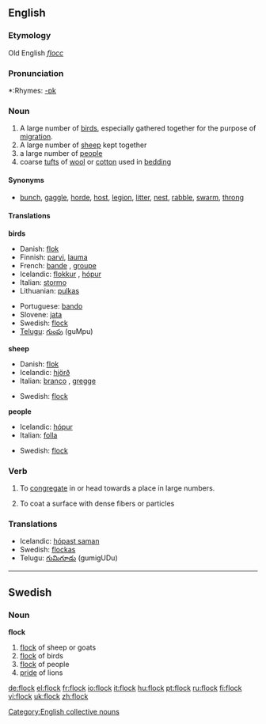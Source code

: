 ==English==
===Etymology===
Old English ''[[flocc]]''

===Pronunciation===
*:Rhymes: [[Rhymes:English:-ɒk|-ɒk]]

===Noun===
{{en-noun}}

# A large number of [[bird]]s, especially gathered together for the purpose of [[migration]].
# A large number of [[sheep]] kept together
# a large number of [[people]]
# coarse [[tuft]]s of [[wool]] or [[cotton]] used in [[bedding]]

====Synonyms====
*[[bunch]], [[gaggle]], [[horde]], [[host]], [[legion]], [[litter]], [[nest]], [[rabble]], [[swarm]], [[throng]]

====Translations====
'''birds'''
{{top}}
*Danish: [[flok]] {{g|Danish}}
*Finnish: [[parvi]], [[lauma]]
*French: [[bande]] {{f}}, [[groupe]] {{m}}
*Icelandic: [[flokkur]] {{m}}, [[hópur]] {{m}}
*Italian: [[stormo]] {{m}}
*Lithuanian: [[pulkas]] {{f}}
{{mid}}
*Portuguese: [[bando]] {{m}}
*Slovene: [[jata]] {{f}}
*Swedish: [[flock#Swedish|flock]] {{c}}
*[[Telugu]]: [[గుంపు]] (guMpu)
{{bottom}}

'''sheep'''
{{top}}
*Danish: [[flok]] {{g|Danish}}
*Icelandic: [[hjörð]] {{f}}
*Italian: [[branco]] {{m}}, [[gregge]] {{m}}
{{mid}}
*Swedish: [[flock#Swedish|flock]] {{c}}
{{bottom}}

'''people'''
{{top}}
*Icelandic: [[hópur]] {{m}}
*Italian: [[folla]] {{f}}
{{mid}}
*Swedish: [[flock#Swedish|flock]] {{c}}
{{bottom}}

===Verb===
{{en-verb}}

# {{transitive}} To [[congregate]] in or head towards a place in large numbers.
# {{transitive}} To coat a surface with dense fibers or particles

===Translations===
*Icelandic: [[hópast saman]]
*Swedish: [[flockas]]
*Telugu: [[గుమిగూడు]] (gumigUDu)

[[Category:English collective nouns]]

----

==Swedish==
===Noun===
'''flock''' {{c}}
{{sv-noun-reg-ar}}
#[[flock]] of sheep or goats
#[[flock]] of birds
#[[flock]] of people
#[[pride]] of lions

[[de:flock]]
[[el:flock]]
[[fr:flock]]
[[io:flock]]
[[it:flock]]
[[hu:flock]]
[[pt:flock]]
[[ru:flock]]
[[fi:flock]]
[[vi:flock]]
[[uk:flock]]
[[zh:flock]]
